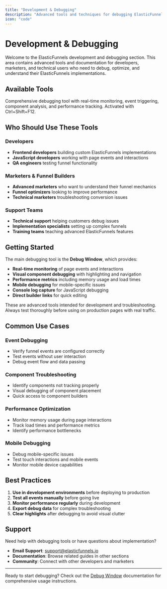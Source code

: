 ```yaml
---
title: "Development & Debugging"
description: "Advanced tools and techniques for debugging ElasticFunnels pages and optimizing performance"
icon: "code"
---
```


# Development & Debugging

Welcome to the ElasticFunnels development and debugging section. This area contains advanced tools and documentation for developers, marketers, and technical users who need to debug, optimize, and understand their ElasticFunnels implementations.

## Available Tools

<CardGroup cols={1}>
  <Card
    title="Debug Window"
    icon="bug"
    href="/debugging/debug-window"
  >
    Comprehensive debugging tool with real-time monitoring, event triggering, component analysis, and performance tracking. Activated with Ctrl+Shift+F12.
  </Card>
</CardGroup>

## Who Should Use These Tools

### Developers
- **Frontend developers** building custom ElasticFunnels implementations
- **JavaScript developers** working with page events and interactions
- **QA engineers** testing funnel functionality

### Marketers & Funnel Builders
- **Advanced marketers** who want to understand their funnel mechanics
- **Funnel optimizers** looking to improve performance
- **Technical marketers** troubleshooting conversion issues

### Support Teams
- **Technical support** helping customers debug issues
- **Implementation specialists** setting up complex funnels
- **Training teams** teaching advanced ElasticFunnels features

## Getting Started

The main debugging tool is the **Debug Window**, which provides:

- **Real-time monitoring** of page events and interactions
- **Visual component debugging** with highlighting and navigation
- **Performance metrics** including memory usage and load times
- **Mobile debugging** for mobile-specific issues
- **Console log capture** for JavaScript debugging
- **Direct builder links** for quick editing

<Note>
These are advanced tools intended for development and troubleshooting. Always test thoroughly before using on production pages with real traffic.
</Note>

## Common Use Cases

### Event Debugging
- Verify funnel events are configured correctly
- Test events without user interaction
- Debug event flow and data passing

### Component Troubleshooting
- Identify components not tracking properly
- Visual debugging of component placement
- Quick access to component builders

### Performance Optimization
- Monitor memory usage during page interactions
- Track load times and performance metrics
- Identify performance bottlenecks

### Mobile Debugging
- Debug mobile-specific issues
- Test touch interactions and mobile events
- Monitor mobile device capabilities

## Best Practices

1. **Use in development environments** before deploying to production
2. **Test all events manually** before going live
3. **Monitor performance regularly** during development
4. **Export debug data** for complex troubleshooting
5. **Clear highlights** after debugging to avoid visual clutter

## Support

Need help with debugging tools or have questions about implementation?

- **Email Support**: [support@elasticfunnels.io](mailto:support@elasticfunnels.io)
- **Documentation**: Browse related guides in other sections
- **Community**: Connect with other developers and marketers

---

Ready to start debugging? Check out the [Debug Window](/debugging/debug-window) documentation for comprehensive usage instructions. 